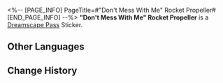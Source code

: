 <%-- [PAGE_INFO]
PageTitle=#"Don't Mess With Me" Rocket Propeller#
[END_PAGE_INFO] --%>
{{Stub|Location information}}
{{Item Infobox
|id          = 223257
|image       = Dreamscape Pass Sticker Don't Mess With Me Rocket Propeller.png{{subst:void|<!--$UPLOAD:<<SpriteOutput/TravelBrochure/StickFigures/223257.png>-<Dreamscape Pass Sticker Don't Mess With Me Rocket Propeller.png>-<Item Icons>>-->}}
|type        = Dreamscape Pass Sticker
|invCategory = 
|rarity      = 4
|effect      = 
|description = Digital stickers that can be used to decorate the pages of the Dreamtour Handbook. They come in many different styles.
}}
{{Description|..., ...! ..., ..., ...? ...!!}}
'''"Don't Mess With Me" Rocket Propeller''' is a [[Dreamscape Pass]] Sticker.

==Other Languages==
{{Other Languages
|en   = "Don't Mess With Me" Rocket Propeller
|zhs  = 「别惹我」火箭筒
|zht  = 「別惹我」火箭筒
|ja   = 「邪魔しないで」ロケラン
|ko   = 「날 건드리지 마」 로켓 발사기
|es   = Lanzacohetes "No te metas conmigo"
|fr   = Moteur-fusée «&nbsp;Ne viens pas me chauffer&nbsp;»
|ru   = Ракетница «Не связывайся со мной»
|th   = ปืนบาซูก้า "อย่ามาซ่ากับฉัน"
|vi   = Ống Phóng Hỏa Tiễn "Đừng Chọc Tôi"
|de   = Raketenwerfer „Leg dich nicht mit mir an.“
|id   = Bazoka "Jangan Macam-Macam Denganku"
|pt   = Propulsor à Jato "Não Mexe Comigo"
}}

==Change History==
{{Change History|2.0}}